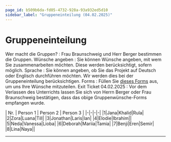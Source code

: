 ```yaml
---
page_id: b509b6da-fd05-4732-928a-93a932ed5d10
sidebar_label: "Gruppeneinteilung (04.02.2025)"
---
```



# Gruppeneinteilung

Wer macht die Gruppen?
: Frau Braunschweig und Herr Berger bestimmen die Gruppen.
Wünsche angeben
: Sie können Wünsche angeben, mit wem Sie zusammenarbeiten möchten. Diese werden berücksichtigt, sofern möglich.
Sprache
: Sie können angeben, ob Sie das Projekt auf Deutsch oder Englisch durchführen möchten. Wir werden dies bei der Gruppeneinteilung berücksichtigen.
Forms
: Füllen Sie [dieses Forms](https://forms.office.com/Pages/ResponsePage.aspx?id=Y4MGSWGDB0aVSWK2tVeUqneR4FxJ7SlIvbWmmL8iOgxUQ01SNU9OQUNXMVg4SkZYVFJTR1Y4OEFBUS4u) aus, um uns Ihre Wünsche mitzuteilen.
Exit Ticket 04.02.2025
: Vor dem Verlassen des Unterrichts lassen Sie sich von Herrn Berger oder Frau Braunschweig bestätigen, dass das obige Gruppenwünsche-Forms empfangen wurde.

<Restricted id="b509b6da-fd05-4732-928a-93a932ed5d10">
| Nr. | Person 1 | Person 2 | Person 3 |
|-|-|-|-|
|1|Jana|Khalid|Rula|
|2|Zora|Luana|Till|
|3|Jonathan|Laris|Ian|
|4|Elodie|Ibrahim||
|5|Neda|Vanessa|Lioba|
|6|Deborah|Mariia|Tamia|
|7|Benji|Eren|Semir|
|8|Lina|Naya||
</Restricted>

---